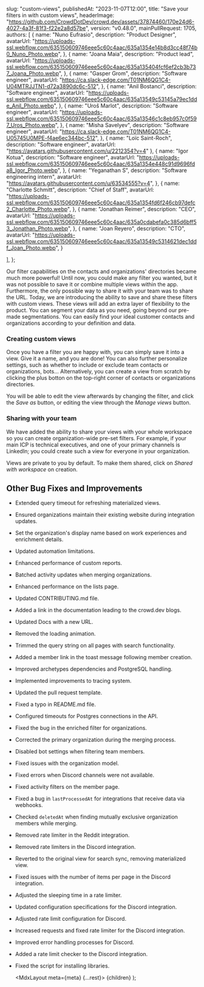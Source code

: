 
  slug: "custom-views",
  publishedAt: "2023-11-07T12:00",
  title: "Save your filters in with custom views",
  headerImage:
    "https://github.com/CrowdDotDev/crowd.dev/assets/37874460/170e24d6-4027-4a3f-81f3-f22e2a8d57be",
  version: "v0.48.0",
  mainPullRequest: 1705,
  authors: [
    {
      name: "Nuno Eufrasio",
      description: "Product Designer",
      avatarUrl:
        "https://uploads-ssl.webflow.com/635150609746eee5c60c4aac/635a1354e14b8d3cc48f74b0_Nuno_Photo.webp",
    },
    {
      name: "Joana Maia",
      description: "Product lead",
      avatarUrl:
        "https://uploads-ssl.webflow.com/635150609746eee5c60c4aac/635a135404fcf6ef2cb3b737_Joana_Photo.webp",
    },
    {
      name: "Gasper Grom",
      description: "Software engineer",
      avatarUrl: "https://ca.slack-edge.com/T01NM6QG1C4-U04MTRJJTN1-d72a3890dc6c-512",
    },
    {
      name: "Anil Bostanci",
      description: "Software engineer",
      avatarUrl:
        "https://uploads-ssl.webflow.com/635150609746eee5c60c4aac/635a13549c53145a79ec1dde_Anil_Photo.webp",
    },
    {
      name: "Uroš Marlot",
      description: "Software engineer",
      avatarUrl:
        "https://uploads-ssl.webflow.com/635150609746eee5c60c4aac/635a13546c1c8eb957c0f597_Uros_Photo.webp",
    },
    {
      name: "Misha Savelyev",
      description: "Software engineer",
      avatarUrl: "https://ca.slack-edge.com/T01NM6QG1C4-U05745U0MPE-f4ae6ec344bc-512",
    },
    {
      name: "Loïc Saint-Roch",
      description: "Software engineer",
      avatarUrl: "https://avatars.githubusercontent.com/u/2212354?v=4"
    },
    {
      name: "Igor Kotua",
      description: "Software engineer",
      avatarUrl:
        "https://uploads-ssl.webflow.com/635150609746eee5c60c4aac/635a1354e448c91d9696fda8_Igor_Photo.webp",
    },
    {
      name: "Yeganathan S",
      description: "Software engineering intern",
      avatarUrl: "https://avatars.githubusercontent.com/u/63534555?v=4",
    },
    {
      name: "Charlotte Schmitt",
      description: "Chief of Staff",
      avatarUrl:
        "https://uploads-ssl.webflow.com/635150609746eee5c60c4aac/635a1354fd6f246cb97defc2_Charlotte_Photo.webp",
    },
    {
      name: "Jonathan Reimer",
      description: "CEO",
      avatarUrl:
        "https://uploads-ssl.webflow.com/635150609746eee5c60c4aac/635a0cdabefa0c385d6bff53_Jonathan_Photo.webp",
    },
    {
      name: "Joan Reyero",
      description: "CTO",
      avatarUrl:
        "https://uploads-ssl.webflow.com/635150609746eee5c60c4aac/635a13549c5314621dec1ddf_Joan_Photo.webp",
    }
    
  ],
};

Our filter capabilities on the contacts and organizations' directories became much more powerful! Until now, you could make any filter you wanted, but it was not possible to save it or combine multiple views within the app.
Furthermore, the only possible way to share it with your team was to share the URL. Today, we are introducing the ability to save and share these filters with custom views. These views will add an extra layer of flexibility to the product. You can segment your data as you need, going beyond our pre-made segmentations.
You can easily find your ideal customer contacts and organizations according to your definition and data.

### Creating custom views

Once you have a filter you are happy with, you can simply save it into a view. Give it a name, and you are done!
You can also further personalize settings, such as whether to include or exclude team contacts or organizations, bots...
Alternatively, you can create a view from scratch by clicking the plus botton on the top-right corner of contacts or organizations directories.

You will be able to edit the view afterwards by changing the filter, and click the _Save as_ button, or editing the view through the _Manage views_ button.

<CenteredImage
  src="https://github.com/CrowdDotDev/crowd.dev/assets/37874460/7169b052-b5bc-4e2d-b41d-7d3f42c34991"
  maxWidth="100%"
/>

### Sharing with your team

We have added the ability to share your views with your whole workspace so you can create organization-wide pre-set filters. For example, if your
main ICP is technical executives, and one of your primary channels is LinkedIn; you could create such a view for everyone in your organization.

Views are private to you by default. To make them shared, click on _Shared with workspace_ on creation.


## Other Bug Fixes and Improvements

- Extended query timeout for refreshing materialized views. <PullRequest number="1770"/>
- Ensured organizations maintain their existing website during integration updates. <PullRequest number="1760"/>
- Set the organization's display name based on work experiences and enrichment details. <PullRequest number="1666"/>
- Updated automation limitations. <PullRequest number="1728"/>
- Enhanced performance of custom reports. <PullRequest number="1676"/>
- Batched activity updates when merging organizations. <PullRequest number="1714"/>
- Enhanced performance on the lists page. <PullRequest number="1734"/>
- Updated CONTRIBUTING.md file. <PullRequest number="1750"/>
- Added a link in the documentation leading to the crowd.dev blogs. <PullRequest number="1735"/>
- Updated Docs with a new URL. <PullRequest number="1727"/>
- Removed the loading animation. <PullRequest number="1626"/>
- Trimmed the query string on all pages with search functionality. <PullRequest number="1703"/>
- Added a member link in the toast message following member creation. <PullRequest number="1681"/>
- Improved archetypes dependencies and PostgreSQL handling. <PullRequest number="1763"/>
- Implemented improvements to tracing system. <PullRequest number="1725"/>
- Updated the pull request template. <PullRequest number="1711"/>
- Fixed a typo in README.md file. <PullRequest number="1660"/>
- Configured timeouts for Postgres connections in the API. <PullRequest number="1713"/>
- Fixed the bug in the enriched filter for organizations. <PullRequest number="1759"/>
- Corrected the primary organization during the merging process. <PullRequest number="1754"/>
- Disabled bot settings when filtering team members. <PullRequest number="1743"/>
- Fixed issues with the organization model. <PullRequest number="1700"/>
- Fixed errors when Discord channels were not available. <PullRequest number="1767"/>
- Fixed activity filters on the member page. <PullRequest number="1682"/>
- Fixed a bug in `lastProcessedAt` for integrations that receive data via webhooks. <PullRequest number="1757"/>
- Checked `deletedAt` when finding mutually exclusive organization members while merging. <PullRequest number="1756"/>
- Removed rate limiter in the Reddit integration. <PullRequest number="1741"/>
- Removed rate limiters in the Discord integration. <PullRequest number="1739"/>
- Reverted to the original view for search sync, removing materialized view. <PullRequest number="1737"/>
- Fixed issues with the number of items per page in the Discord integration. <PullRequest number="1733"/>
- Adjusted the sleeping time in a rate limiter. <PullRequest number="1732"/>
- Updated configuration specifications for the Discord integration. <PullRequest number="1731"/>
- Adjusted rate limit configuration for Discord. <PullRequest number="1730"/>
- Increased requests and fixed rate limiter for the Discord integration. <PullRequest number="1729"/>
- Improved error handling processes for Discord. <PullRequest number="1726"/>
- Added a rate limit checker to the Discord integration. <PullRequest number="1722"/>
- Fixed the script for installing libraries. <PullRequest number="1717"/>


  <MdxLayout meta={meta} {...rest}>
    {children}
  </MdxLayout>
);
